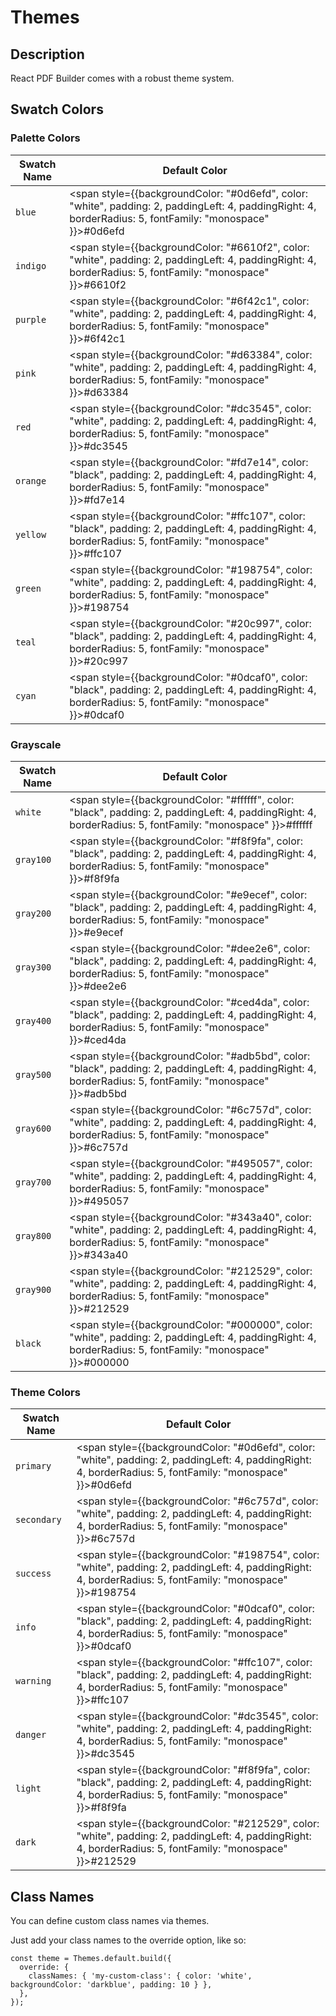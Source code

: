 
<Meta title="Documentation/Themes" />

<h1>Themes</h1>

## Description

React PDF Builder comes with a robust theme system.

## Swatch Colors

### Palette Colors

| Swatch Name | Default Color                                                                                                                                                     |
| ----------- | ----------------------------------------------------------------------------------------------------------------------------------------------------------------- |
| `blue`      | <span style={{backgroundColor: "#0d6efd", color: "white", padding: 2, paddingLeft: 4, paddingRight: 4, borderRadius: 5, fontFamily: "monospace" }}>#0d6efd</span> |
| `indigo`    | <span style={{backgroundColor: "#6610f2", color: "white", padding: 2, paddingLeft: 4, paddingRight: 4, borderRadius: 5, fontFamily: "monospace" }}>#6610f2</span> |
| `purple`    | <span style={{backgroundColor: "#6f42c1", color: "white", padding: 2, paddingLeft: 4, paddingRight: 4, borderRadius: 5, fontFamily: "monospace" }}>#6f42c1</span> |
| `pink`      | <span style={{backgroundColor: "#d63384", color: "white", padding: 2, paddingLeft: 4, paddingRight: 4, borderRadius: 5, fontFamily: "monospace" }}>#d63384</span> |
| `red`       | <span style={{backgroundColor: "#dc3545", color: "white", padding: 2, paddingLeft: 4, paddingRight: 4, borderRadius: 5, fontFamily: "monospace" }}>#dc3545</span> |
| `orange`    | <span style={{backgroundColor: "#fd7e14", color: "black", padding: 2, paddingLeft: 4, paddingRight: 4, borderRadius: 5, fontFamily: "monospace" }}>#fd7e14</span> |
| `yellow`    | <span style={{backgroundColor: "#ffc107", color: "black", padding: 2, paddingLeft: 4, paddingRight: 4, borderRadius: 5, fontFamily: "monospace" }}>#ffc107</span> |
| `green`     | <span style={{backgroundColor: "#198754", color: "white", padding: 2, paddingLeft: 4, paddingRight: 4, borderRadius: 5, fontFamily: "monospace" }}>#198754</span> |
| `teal`      | <span style={{backgroundColor: "#20c997", color: "black", padding: 2, paddingLeft: 4, paddingRight: 4, borderRadius: 5, fontFamily: "monospace" }}>#20c997</span> |
| `cyan`      | <span style={{backgroundColor: "#0dcaf0", color: "black", padding: 2, paddingLeft: 4, paddingRight: 4, borderRadius: 5, fontFamily: "monospace" }}>#0dcaf0</span> |

### Grayscale

| Swatch Name | Default Color                                                                                                                                                     |
| ----------- | ----------------------------------------------------------------------------------------------------------------------------------------------------------------- |
| `white`     | <span style={{backgroundColor: "#ffffff", color: "black", padding: 2, paddingLeft: 4, paddingRight: 4, borderRadius: 5, fontFamily: "monospace" }}>#ffffff</span> |
| `gray100`   | <span style={{backgroundColor: "#f8f9fa", color: "black", padding: 2, paddingLeft: 4, paddingRight: 4, borderRadius: 5, fontFamily: "monospace" }}>#f8f9fa</span> |
| `gray200`   | <span style={{backgroundColor: "#e9ecef", color: "black", padding: 2, paddingLeft: 4, paddingRight: 4, borderRadius: 5, fontFamily: "monospace" }}>#e9ecef</span> |
| `gray300`   | <span style={{backgroundColor: "#dee2e6", color: "black", padding: 2, paddingLeft: 4, paddingRight: 4, borderRadius: 5, fontFamily: "monospace" }}>#dee2e6</span> |
| `gray400`   | <span style={{backgroundColor: "#ced4da", color: "black", padding: 2, paddingLeft: 4, paddingRight: 4, borderRadius: 5, fontFamily: "monospace" }}>#ced4da</span> |
| `gray500`   | <span style={{backgroundColor: "#adb5bd", color: "black", padding: 2, paddingLeft: 4, paddingRight: 4, borderRadius: 5, fontFamily: "monospace" }}>#adb5bd</span> |
| `gray600`   | <span style={{backgroundColor: "#6c757d", color: "white", padding: 2, paddingLeft: 4, paddingRight: 4, borderRadius: 5, fontFamily: "monospace" }}>#6c757d</span> |
| `gray700`   | <span style={{backgroundColor: "#495057", color: "white", padding: 2, paddingLeft: 4, paddingRight: 4, borderRadius: 5, fontFamily: "monospace" }}>#495057</span> |
| `gray800`   | <span style={{backgroundColor: "#343a40", color: "white", padding: 2, paddingLeft: 4, paddingRight: 4, borderRadius: 5, fontFamily: "monospace" }}>#343a40</span> |
| `gray900`   | <span style={{backgroundColor: "#212529", color: "white", padding: 2, paddingLeft: 4, paddingRight: 4, borderRadius: 5, fontFamily: "monospace" }}>#212529</span> |
| `black`     | <span style={{backgroundColor: "#000000", color: "white", padding: 2, paddingLeft: 4, paddingRight: 4, borderRadius: 5, fontFamily: "monospace" }}>#000000</span> |

### Theme Colors

| Swatch Name | Default Color                                                                                                                                                     |
| ----------- | ----------------------------------------------------------------------------------------------------------------------------------------------------------------- |
| `primary`   | <span style={{backgroundColor: "#0d6efd", color: "white", padding: 2, paddingLeft: 4, paddingRight: 4, borderRadius: 5, fontFamily: "monospace" }}>#0d6efd</span> |
| `secondary` | <span style={{backgroundColor: "#6c757d", color: "white", padding: 2, paddingLeft: 4, paddingRight: 4, borderRadius: 5, fontFamily: "monospace" }}>#6c757d</span> |
| `success`   | <span style={{backgroundColor: "#198754", color: "white", padding: 2, paddingLeft: 4, paddingRight: 4, borderRadius: 5, fontFamily: "monospace" }}>#198754</span> |
| `info`      | <span style={{backgroundColor: "#0dcaf0", color: "black", padding: 2, paddingLeft: 4, paddingRight: 4, borderRadius: 5, fontFamily: "monospace" }}>#0dcaf0</span> |
| `warning`   | <span style={{backgroundColor: "#ffc107", color: "black", padding: 2, paddingLeft: 4, paddingRight: 4, borderRadius: 5, fontFamily: "monospace" }}>#ffc107</span> |
| `danger`    | <span style={{backgroundColor: "#dc3545", color: "white", padding: 2, paddingLeft: 4, paddingRight: 4, borderRadius: 5, fontFamily: "monospace" }}>#dc3545</span> |
| `light`     | <span style={{backgroundColor: "#f8f9fa", color: "black", padding: 2, paddingLeft: 4, paddingRight: 4, borderRadius: 5, fontFamily: "monospace" }}>#f8f9fa</span> |
| `dark`      | <span style={{backgroundColor: "#212529", color: "white", padding: 2, paddingLeft: 4, paddingRight: 4, borderRadius: 5, fontFamily: "monospace" }}>#212529</span> |
  
## Class Names

You can define custom class names via themes.

Just add your class names to the override option, like so:

```tsx
const theme = Themes.default.build({
  override: {
    classNames: { 'my-custom-class': { color: 'white', backgroundColor: 'darkblue', padding: 10 } },
  },
});
```